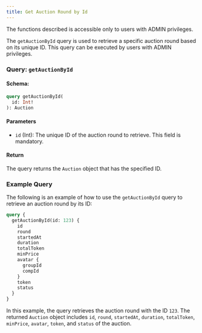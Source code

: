 ```yaml
---
title: Get Auction Round by Id
---
```



<Callout type="info" title="ADMIN privileges">
  The functions described is accessible only to users with ADMIN privileges.
</Callout>

The `getAuctionById` query is used to retrieve a specific auction round based on its unique ID. This query can be executed by users with ADMIN privileges.

### Query: `getAuctionById`

#### Schema:

```graphql
query getAuctionById(
  id: Int!
): Auction
```

#### Parameters

- `id` (Int): The unique ID of the auction round to retrieve. This field is mandatory.

#### Return

The query returns the `Auction` object that has the specified ID.

### Example Query

The following is an example of how to use the `getAuctionById` query to retrieve an auction round by its ID:

```graphql
query {
  getAuctionById(id: 123) {
    id
    round
    startedAt
    duration
    totalToken
    minPrice
    avatar {
      groupId
      compId
    }
    token
    status
  }
}
```

In this example, the query retrieves the auction round with the ID `123`. The returned `Auction` object includes `id`, `round`, `startedAt`, `duration`, `totalToken`, `minPrice`, `avatar`, `token`, and `status` of the auction.
